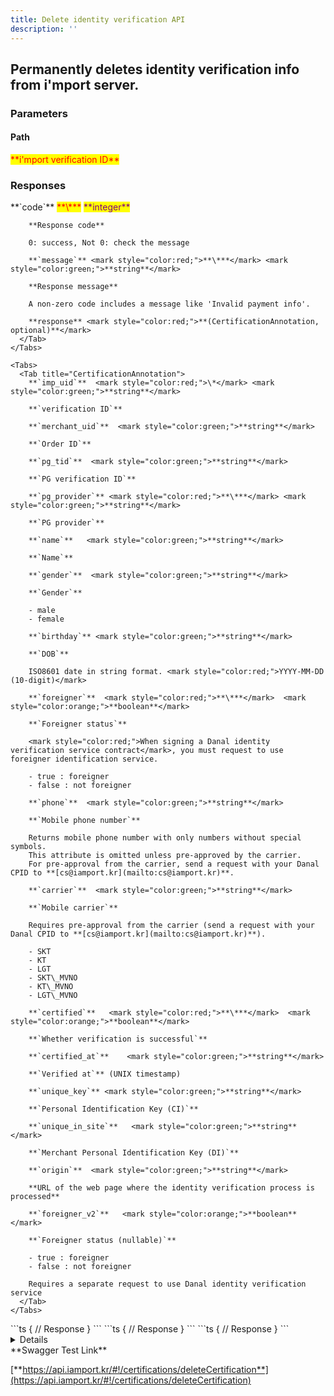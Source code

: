 ```yaml
---
title: Delete identity verification API
description: ''
---
```



## Permanently deletes identity verification info from i'mport server.

<Swagger method="delete" path="/certifications/{imp_uid}" baseUrl="https://api.iamport.kr" summary="Permanently deletes identity verification info from i'mport server.">
  <SwaggerDescription />

  ### Parameters

  #### Path

  <SwaggerParameter name="imp_uid" type="String" required="true">
    <mark style="color:red;">
      **i'mport verification ID**
    </mark>
  </SwaggerParameter>

  ### Responses

  <SwaggerResponse status="200: OK" description="Success">
    <Tabs>
      <Tab title="CertificationResponse">
        **`code`** <mark style="color:red;">**\***</mark> <mark style="color:purple;">**integer**</mark>

        **Response code**

        0: success, Not 0: check the message

        **`message`** <mark style="color:red;">**\***</mark> <mark style="color:green;">**string**</mark>

        **Response message**

        A non-zero code includes a message like 'Invalid payment info'.

        **response** <mark style="color:red;">**(CertificationAnnotation, optional)**</mark>
      </Tab>
    </Tabs>

    <Tabs>
      <Tab title="CertificationAnnotation">
        **`imp_uid`**  <mark style="color:red;">\*</mark> <mark style="color:green;">**string**</mark>

        **`verification ID`**

        **`merchant_uid`**  <mark style="color:green;">**string**</mark>

        **`Order ID`**

        **`pg_tid`**  <mark style="color:green;">**string**</mark>

        **`PG verification ID`**

        **`pg_provider`** <mark style="color:red;">**\***</mark> <mark style="color:green;">**string**</mark>

        **`PG provider`**

        **`name`**   <mark style="color:green;">**string**</mark>

        **`Name`**

        **`gender`**  <mark style="color:green;">**string**</mark>

        **`Gender`**

        - male
        - female

        **`birthday`** <mark style="color:green;">**string**</mark>

        **`DOB`**

        ISO8601 date in string format. <mark style="color:red;">YYYY-MM-DD (10-digit)</mark>

        **`foreigner`**  <mark style="color:red;">**\***</mark>  <mark style="color:orange;">**boolean**</mark>

        **`Foreigner status`**

        <mark style="color:red;">When signing a Danal identity verification service contract</mark>, you must request to use foreigner identification service.

        - true : foreigner
        - false : not foreigner

        **`phone`**  <mark style="color:green;">**string**</mark>

        **`Mobile phone number`**

        Returns mobile phone number with only numbers without special symbols.
        This attribute is omitted unless pre-approved by the carrier.
        For pre-approval from the carrier, send a request with your Danal CPID to **[cs@iamport.kr](mailto:cs@iamport.kr)**.

        **`carrier`**  <mark style="color:green;">**string**</mark>

        **`Mobile carrier`**

        Requires pre-approval from the carrier (send a request with your Danal CPID to **[cs@iamport.kr](mailto:cs@iamport.kr)**).

        - SKT
        - KT
        - LGT
        - SKT\_MVNO
        - KT\_MVNO
        - LGT\_MVNO

        **`certified`**   <mark style="color:red;">**\***</mark>  <mark style="color:orange;">**boolean**</mark>

        **`Whether verification is successful`**

        **`certified_at`**    <mark style="color:green;">**string**</mark>

        **`Verified at`** (UNIX timestamp)

        **`unique_key`** <mark style="color:green;">**string**</mark>

        **`Personal Identification Key (CI)`**

        **`unique_in_site`**   <mark style="color:green;">**string**</mark>

        **`Merchant Personal Identification Key (DI)`**

        **`origin`**  <mark style="color:green;">**string**</mark>

        **URL of the web page where the identity verification process is processed**

        **`foreigner_v2`**   <mark style="color:orange;">**boolean**</mark>

        **`Foreigner status (nullable)`**

        - true : foreigner
        - false : not foreigner

        Requires a separate request to use Danal identity verification service
      </Tab>
    </Tabs>
  </SwaggerResponse>

  <SwaggerResponse status="401: Unauthorized" description="Missing or invalid access token">
    ```ts
    {
      // Response
    }
    ```
  </SwaggerResponse>

  <SwaggerResponse status="404: Not Found" description="Result not found">
    ```ts
    {
      // Response
    }
    ```
  </SwaggerResponse>

  <SwaggerResponse status="500: Internal Server Error" description="Database server error">
    ```ts
    {
      // Response
    }
    ```
  </SwaggerResponse>
</Swagger>

<Details>
  <p slot="summary">Response Model Schema</p>

  ```json
  {
    "code": 0,
    "message": "string",
    "response": {
      "imp_uid": "string",
      "merchant_uid": "string",
      "pg_tid": "string",
      "pg_provider": "string",
      "name": "string",
      "gender": "string",
      "birth": 0,
      "birthday": "string",
      "foreigner": true,
      "phone": "string",
      "carrier": "SKT",
      "certified": true,
      "certified_at": 0,
      "unique_key": "string",
      "unique_in_site": "string",
      "origin": "string",
      "foreigner_v2": true
    }
  }
  ```
</Details>

<Hint style="success">
  **Swagger Test Link**

  [**https://api.iamport.kr/#!/certifications/deleteCertification**](https://api.iamport.kr/#!/certifications/deleteCertification)
</Hint>
